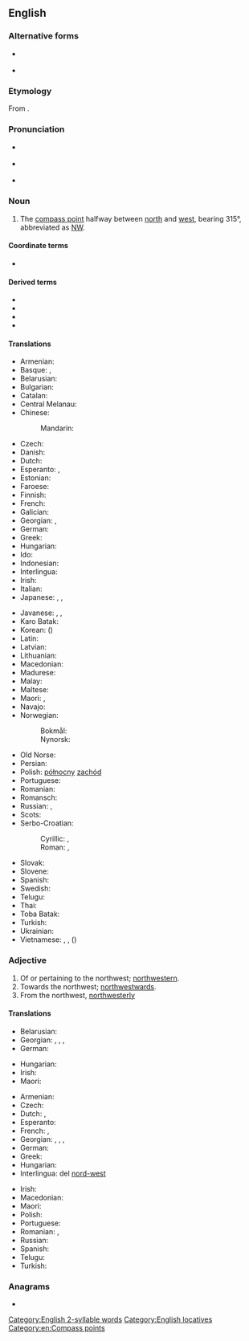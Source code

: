 ==English==
{{wikipedia|dab=Northwest}}

===Alternative forms===
* {{alter|en|north-west}} {{lb|en|UK|common}}
* {{q|shortened}} {{alter|en|nor west|nor'-west|norwest}}

===Etymology===
From {{compound|en|north|west}}.

===Pronunciation===
* {{a|GA}} {{IPA|en|/nɔɹθˈwɛst/}}
* {{a|RP}} {{IPA|en|/nɔːθˈwɛst/}}
* {{hyph|en|north|west}}

===Noun===
{{en-noun}}

# The [[compass point]] halfway between [[north]] and [[west]], bearing 315°, abbreviated as [[NW]].

====Coordinate terms====
* {{list:compass points/en}}

====Derived terms====
* {{l|en|northwest by north}}
* {{l|en|northwest by west}}
* {{l|en|Northwest Territories}}
* {{l|en|Pacific Northwest}}

====Translations====
{{trans-top|compass point}}
* Armenian: {{t|hy|հյուսիս-արևմուտք}}
* Basque: {{t|eu|ipar-sartalde}}, {{t|eu|ipar-mendebal}}
* Belarusian: {{t|be|паўно́чны за́хад|m|sc=Cyrl}}
* Bulgarian: {{t|bg|североза́пад|m|sc=Cyrl}}
* Catalan: {{t+|ca|nord-oest}}
* Central Melanau: {{t|mel|laan alud}}
* Chinese:
*: Mandarin: {{t+|cmn|西北|tr=xīběi|sc=Hani}}
* Czech: {{t+|cs|severozápad|m}}
* Danish: {{t|da|nordvest}}
* Dutch: {{t+|nl|noordwesten|n}}
* Esperanto: {{t|eo|nordokcidento}}, {{t|eo|norduesto}}
* Estonian: {{t+|et|loe}}
* Faroese: {{t|fo|útnyrðingur|m}}
* Finnish: {{t+|fi|luode}}
* French: {{t+|fr|nord-ouest|m}}
* Galician: {{t|gl|noroeste|m}}
* Georgian: {{t|ka|ჩრდილო-დასავლეთი}}, {{t|ka|ჩრდილოეთ-დასავლეთი}}
* German: {{t+|de|Nordwesten|m}}
* Greek: {{t+|el|βορειοδυτικά}}
* Hungarian: {{t+|hu|északnyugat}}
* Ido: {{t+|io|nord-westo}}
* Indonesian: {{t+|id|barat laut}}
* Interlingua: {{t|ia|nord-west}}
* Irish: {{t|ga|iarthuaisceart|m}}
* Italian: {{t|it|nordovest}}
* Japanese: {{t+|ja|北西|tr=ほくせい, hokúséi|sc=Jpan}}, {{qualifier|less common}} {{t+|ja|西北|tr=せいほく, seihoku|sc=Jpan}}, {{qualifier|obsolete}} {{t+|ja|乾|tr=いぬい, inui|sc=Jpan}}
{{trans-mid}}
* Javanese: {{t|jv|lor kulon}} {{qualifier|ngoko}}, {{t|jv|lèr kilèn}} {{qualifier|krama}}, {{t|jv|nurwitri}} {{qualifier|literary}}
* Karo Batak: {{t|btx|mangabia}}
* Korean: {{t|ko|북서}} ({{t+|ko|北西}})
* Latin: {{t|la|caurus|m}}
* Latvian: {{t|lv|ziemeļrietumi|m}}
* Lithuanian: {{t|lt|šiaurės vakarų	|m-p}}
* Macedonian: {{t|mk|североза́пад|m}}
* Madurese: {{t|mad|bârâ' ḍâjâ}}
* Malay: {{t|ms|barat laut}}
* Maltese: {{t|mt|majjistral}}
* Maori: {{t|mi|uru-mā-raki}}, {{t|mi|marangai-mā-uru }}
* Navajo: {{t|nv|náhookǫs dóó eʼeʼaah}}
* Norwegian:
*: Bokmål: {{t|nb|nordvest}}
*: Nynorsk: {{t|nn|nordvest}}
* Old Norse: {{t|non|útnorðr|n}}
* Persian: {{t|fa|شمال غربی|tr=šamâl-e ğarbi|sc=fa-Arab}}
* Polish: [[północny]] [[zachód]] {{g|m}}
* Portuguese: {{t+|pt|noroeste|m}}
* Romanian: {{t+|ro|nord-vest|n}}
* Romansch: {{t|rm|nordvest}}
* Russian: {{t+|ru|се́веро-за́пад|m}}, {{t+|ru|норд-ве́ст|m}} {{qualifier|wind or nautical}}
* Scots: {{t|sco|nor-wast}}
* Serbo-Croatian:
*: Cyrillic: {{t|sh|северозапад|m}}, {{t|sh|сјеверозапад|m}}
*: Roman: {{t|sh|severozapad|m}}, {{t+|sh|sjeverozapad|m}}
* Slovak: {{t|sk|severozápad|m}}
* Slovene: {{t|sl|severozahod|m}}
* Spanish: {{t+|es|noroeste|m}}
* Swedish: {{t+|sv|nordväst}}
* Telugu: {{t|te|వాయవ్యం}}
* Thai: {{t+|th|พายัพ }}
* Toba Batak: {{t|bbc|manabia}}
* Turkish: {{t+|tr|kuzeybatı}}
* Ukrainian: {{t|uk|півні́чний за́хід|m|sc=Cyrl}}
* Vietnamese: {{t|vi|phía tây bắc}}, {{t|vi|hướng tây bắc}}, {{t+|vi|tây bắc}} ({{t|vi|西北}})
{{trans-bottom}}

===Adjective===
{{en-adj|-}}

# Of or pertaining to the northwest; [[northwestern]].
# Towards the northwest; [[northwestward]]s.
# From the northwest, [[northwesterly]]

====Translations====
{{trans-top|northwestern}}
* Belarusian: {{t|be|паўно́чна-захо́дні|m|sc=Cyrl}}
* Georgian: {{t|ka|ჩრდილო-დასავლეთის}}, {{t|ka|ჩრდილოდასავლეთის}}, {{t|ka|ჩრდილო-დასავლური}}, {{t|ka|ჩრდილოდასავლური}}
* German: {{t+|de|nordwestlich}}
{{trans-mid}}
* Hungarian: {{t+|hu|északnyugati}}
* Irish: {{t|ga|thiar thuaidh}}
* Maori: {{t|mi|kei te marangai-mā-uru }}
{{trans-bottom}}

{{trans-top|towards the northwest}}
* Armenian: {{t|hy|հյուսիսարևմտյան}}
* Czech: {{t+|cs|severozápadní}}
* Dutch: {{t+|nl|noordwest}}, {{t+|nl|noordwestelijk}}
* Esperanto: {{t|eo|nordokcidenta}}
* French: {{t+|fr|nord-ouest}}, {{t|fr|du nord-ouest}}
* Georgian: {{t|ka|ჩრდილო-დასავლეთით}}, {{t|ka|ჩრდილოდასავლეთით}}, {{t|ka|ჩრდილო-დასავლეთისკენ}}, {{t|ka|ჩრდილო-დასავლეთისკენ}}
* German: {{t+|de|nordwestlich}}
* Greek: {{t+|el|βορειοδυτικός}}
* Hungarian: {{t+|hu|északnyugati}}
* Interlingua: del [[nord-west]]
{{trans-mid}}
* Irish: {{t|ga|siar ó thuaidh}}
* Macedonian: {{t|mk|северозападно}}
* Maori: {{t|mi|ki te marangai-mā-uru }}
* Polish: {{t+|pl|północno-zachodni}}
* Portuguese: {{t+|pt|noroeste}}
* Romanian: {{t|ro|de nord-vest}}, {{t|ro|nordvestic}}
* Russian: {{t+|ru|се́веро-за́падный}}
* Spanish: {{t+|es|noroeste|alt=del noroeste}}
* Telugu: {{t|te|వాయవ్య}}
* Turkish: {{t+|tr|kuzeybatı}}
{{trans-bottom}}

===Anagrams===
* {{anagrams|en|a=ehnorsttw|net worths}}

[[Category:English 2-syllable words]]
[[Category:English locatives]]
[[Category:en:Compass points]]